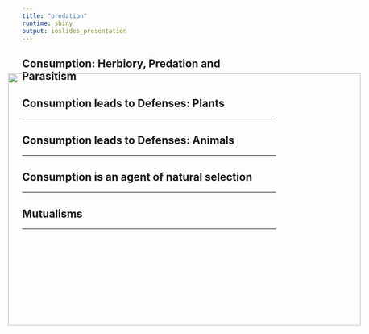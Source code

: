 ```yaml
---
title: "predation"
runtime: shiny
output: ioslides_presentation
---
```


## Consumption: Herbiory, Predation and Parasitism


## Consumption leads to Defenses: Plants
<hr>
<IMG STYLE="position:absolute; TOP:200px; LEFT:200px; WIDTH:700px; HEIGHT:500px" SRC="images/plant_defense.jpg">

## Consumption leads to Defenses: Animals
<hr>
<IMG STYLE="position:absolute; TOP:200px; LEFT:200px; WIDTH:700px; HEIGHT:500px" SRC="images/newt.jpg">

## Consumption is an agent of natural selection
<hr>

## Mutualisms
<hr>
